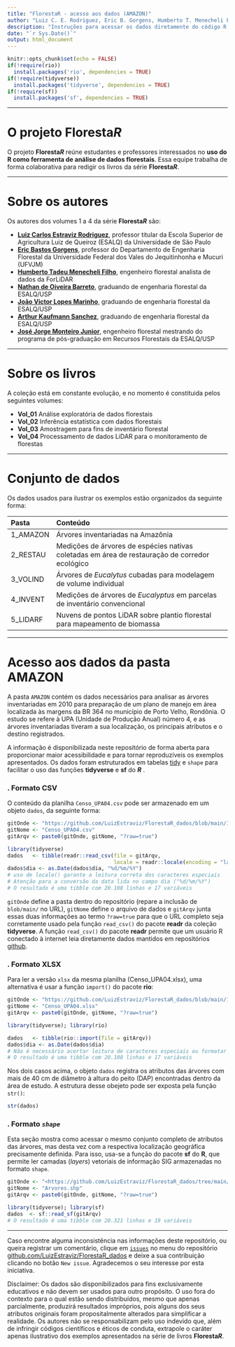 ```yaml
---
title: "FlorestaR - acesso aos dados (AMAZON)"
author: "Luiz C. E. Rodriguez, Eric B. Gorgens, Humberto T. Menecheli Filho, Nathan O. Barreto, João V.L. Marinho, Arthur K. Sanchez, José J. Monteiro"
description: "Instruções para acessar os dados diretamente do código R usado nos exercícios dos livros da série FlorestaR"
date: "`r Sys.Date()`"
output: html_document
---
```


```r
knitr::opts_chunk$set(echo = FALSE)
if(!require(rio))
  install.packages('rio', dependencies = TRUE)
if(!require(tidyverse))
  install.packages('tidyverse', dependencies = TRUE)
if(!require(sf))
  install.packages('sf', dependencies = TRUE)
```

------------------------------------------------------------------------

# O projeto Floresta*R*

O projeto **Floresta*R*** reúne estudantes e professores interessados no **uso do R como ferramenta de análise de dados florestais**. Essa equipe trabalha de forma colaborativa para redigir os livros da série **Floresta*R***.

------------------------------------------------------------------------

# Sobre os autores

Os autores dos volumes 1 a 4 da série **Floresta*R*** são:

-   [**Luiz Carlos Estraviz Rodriguez**]{.ul}, professor titular da Escola Superior de Agricultura Luiz de Queiroz (ESALQ) da Universidade de São Paulo
-   [**Eric Bastos Gorgens**]{.ul}, professor do Departamento de Engenharia Florestal da Universidade Federal dos Vales do Jequitinhonha e Mucuri (UFVJM)
-   [**Humberto Tadeu Menecheli Filho**]{.ul}, engenheiro florestal analista de dados da ForLiDAR
-   [**Nathan de Oiveira Barreto**]{.ul}, graduando de engenharia florestal da ESALQ/USP
-   [**João Victor Lopes Marinho**]{.ul}, graduando de engenharia florestal da ESALQ/USP
-   [**Arthur Kaufmann Sanchez**]{.ul}, graduando de engenharia florestal da ESALQ/USP
-   [**José Jorge Monteiro Junior**]{.ul}, engenheiro florestal mestrando do programa de pós-graduação em Recursos Florestais da ESALQ/USP

------------------------------------------------------------------------

# Sobre os livros

A coleção está em constante evolução, e no momento é constituida pelos seguintes volumes:

-   **Vol_01** Análise exploratória de dados florestais
-   **Vol_02** Inferência estatística com dados florestais
-   **Vol_03** Amostragem para fins de inventário florestal
-   **Vol_04** Processamento de dados LiDAR para o monitoramento de florestas

------------------------------------------------------------------------

# Conjunto de dados

Os dados usados para ilustrar os exemplos estão organizados da seguinte forma:

+-----------+------------------------------------------------------------------------------------------------+
| Pasta     | Conteúdo                                                                                       |
+:==========+:===============================================================================================+
| 1_AMAZON  | Árvores inventariadas na Amazônia                                                              |
+-----------+------------------------------------------------------------------------------------------------+
| 2_RESTAU  | Medições de árvores de espécies nativas coletadas em área de restauração de corredor ecológico |
+-----------+------------------------------------------------------------------------------------------------+
| 3_VOLIND  | Árvores de *Eucalytus* cubadas para modelagem de volume individual                             |
+-----------+------------------------------------------------------------------------------------------------+
| 4_INVENT  | Medições de árvores de *Eucalyptus* em parcelas de inventário convencional                     |
+-----------+------------------------------------------------------------------------------------------------+
| 5_LIDARF  | Nuvens de pontos LiDAR sobre plantio florestal para mapeamento de biomassa                     |
+-----------+------------------------------------------------------------------------------------------------+

------------------------------------------------------------------------

# Acesso aos dados da pasta AMAZON

A pasta `AMAZON` contém os dados necessários para analisar as árvores inventariadas em 2010 para preparação de um plano de manejo em área localizada às margens da BR 364 no município de Porto Velho, Rondônia. O estudo se refere à UPA (Unidade de Produção Anual) número 4, e as árvores inventariadas tiveram a sua localização, os principais atributos e o destino registrados.

A informação é disponibilizada neste repositório de forma aberta para proporcionar maior acessibilidade e para tornar reproduzíveis os exemplos apresentados. Os dados foram estruturados em tabelas [tidy](https://r4ds.had.co.nz/tidy-data.html) e `shape` para facilitar o uso das funções **tidyverse** e **sf** do ***R*** .

### . Formato CSV

O conteúdo da planilha `Censo_UPA04.csv` pode ser armazenado em um objeto `dados`, da seguinte forma:

```r
gitOnde <- "https://github.com/LuizEstraviz/FlorestaR_dados/blob/main/1_AMAZON/"
gitNome <- "Censo_UPA04.csv"
gitArqv <- paste0(gitOnde, gitNome, "?raw=true")

library(tidyverse)
dados   <- tibble(readr::read_csv(file = gitArqv, 
                                  locale = readr::locale(encoding = "latin1")))
dados$dia <- as.Date(dados$dia, "%d/%m/%Y")
# uso de locale() garante a leitura correta dos caracteres especiais
# Atenção para a conversão da data lida no campo dia ("%d/%m/%Y")
# O resultado é uma tibble com 20.108 linhas e 17 variáveis
```

`gitOnde` define a pasta dentro do repositório (repare a inclusão de `blob/main/` no URL), `gitNome` define o arquivo de dados e `gitArqv` junta essas duas informações ao termo `?raw=true` para que o URL completo seja corretamente usado pela função `read_csv()` do pacote **readr** da coleção **tidyverse**. A função `read_csv()` do pacote **readr** permite que um usuário R conectado à internet leia diretamente dados mantidos em repositórios [github](https://github.com).

### . Formato XLSX

Para ler a versão `xlsx` da mesma planilha (Censo_UPA04.xlsx), uma alternativa é usar a função `import()` do pacote **rio**:

```r
gitOnde <- "https://github.com/LuizEstraviz/FlorestaR_dados/blob/main/1_AMAZON/"
gitNome <- "Censo_UPA04.xlsx"
gitArqv <- paste0(gitOnde, gitNome, "?raw=true")

library(tidyverse); library(rio)

dados   <- tibble(rio::import(file = gitArqv))
dados$dia <- as.Date(dados$dia)
# Não é necessário acertar leitura de caracteres especiais ou formatar data
# O resultado é uma tibble com 20.108 linhas e 17 variáveis
```

Nos dois casos acima, o objeto `dados` registra os atributos das árvores com mais de 40 cm de diâmetro à altura do peito (DAP) encontradas dentro da área de estudo. A estrutura desse obejeto pode ser exposta pela função `str()`:

```r
str(dados)
```

### . Formato *`shape`*

Esta seção mostra como acessar o mesmo conjunto completo de atributos das árvores, mas desta vez com a respectiva localização geográfica precisamente definida. Para isso, usa-se a função do pacote **sf** do **R**, que permite ler camadas (*layers*) vetoriais de informação SIG armazenadas no formato `shape`.

```r
gitOnde <- "<https://github.com/LuizEstraviz/FlorestaR_dados/tree/main/1_AMAZON/shapes/>"
gitNome <- "Arvores.shp"
gitArqv <- paste0(gitOnde, gitNome, "?raw=true")

library(tidyverse); library(sf)
dados  <- sf::read_sf(gitArqv)
# O resultado é uma tibble com 20.321 linhas e 19 variáveis
```

------------------------------------------------------------------------

Caso encontre alguma inconsistência nas informações deste repositório, ou queira registrar um comentário, clique em [`issues`](https://github.com/LuizEstraviz/FlorestaR_dados/issues) no menu do repositório [github.com/LuizEstraviz/FlorestaR_dados](https://github.com/LuizEstraviz/FlorestaR_dados) e deixe a sua contribuição clicando no botão `New issue`. Agradecemos o seu interesse por esta iniciativa.

Disclaimer: Os dados são disponibilizados para fins exclusivamente educativos e não devem ser usados para outro propósito. O uso fora do contexto para o qual estão sendo distribuídos, mesmo que apenas parcialmente, produzirá resultados impróprios, pois alguns dos seus atributos originais foram propositalmente alterados para simplificar a realidade. Os autores não se responsabilizam pelo uso indevido que, além de infringir códigos científicos e éticos de conduta, extrapole o caráter apenas ilustrativo dos exemplos apresentados na série de livros **Floresta*R***.
